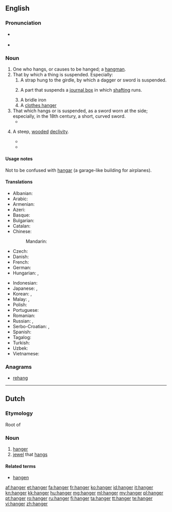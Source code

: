==English==

===Pronunciation===
* {{a|UK}} {{IPA|/hæŋə(ɹ)}}
* {{rhymes|æŋə(r)}}

===Noun===
{{en-noun}}

# One who hangs, or causes to be hanged; a [[hangman]].
# That by which a thing is suspended. Especially:
## A strap hung to the girdle, by which a dagger or sword is suspended.
## {{context|machines|lang=en}} A part that suspends a [[journal box]] in which [[shafting]] runs.
## A bridle iron
## A [[clothes hanger]]
# That which hangs or is suspended, as a sword worn at the side; especially, in the 18th century, a short, curved sword.
#* {{quote-book|year=1819|author=[[s:Author:Washington Irving|Washington Irving]]|title=[[s:The Sketchbook of Geoffrey Crayon|The Sketch Book]]|section=[[s:The Sketchbook of Geoffrey Crayon/Rip Van Winkle|Rip Van Winkle]]|passage=He was a stout old gentleman, with a weather-beaten countenance; he wore a laced doublet, broad belt and '''hanger''', high-crowned hat and feather, red stockings, and high-heeled shoes, with roses in them.}}
# {{context|UK|lang=en}} A steep, [[wooded]] [[declivity]].
#* {{quote-book|year=1789|author=[[w:Gilbert_White|Gilbert White]]|title=[[w:The_Natural_History_and_Antiquities_of_Selborne|The Natural History of Selborne]], [http://books.google.co.uk/books?id=rvBgAAAAIAAJ&vq=hanger&pg=PA187#v=onepage&q&f=false Page 187]|passage=About the tenth of July in the same Summer a pair of sparrow-hawks bred in an old crow's nest on a low beech in the same '''hanger'''; and as their brood, which was numerous, began to grow up, became so daring and ravenous, that they were a terror to all the dames in the village that had chickens or ducklings under their care.}}
#* {{quote-book|year=1896|author=[[w:A._E._Housman|A. E. Housman]]|title=[[w:A_Shropshire_Lad|A Shropshire Lad]]|section=[[s:A_Shropshire_Lad/XXXI|On Wenlock Edge the wood's in trouble]]|passage='Twould blow like this through holt and '''hanger'''}}

====Usage notes====
Not to be confused with [[hangar]] (a garage-like building for airplanes).

====Translations====
{{trans-top|a clothes hanger}}
* Albanian: {{t|sq|jatagan|f}}
* Arabic: {{t|ar|تعلبقة|f|tr=taʿlīqa|sc=Arab}}
* Armenian: {{t|hy|կեռիկ|sc=Armn}}
* Azeri: {{t|az|asqı}}
* Basque: {{t|eu|esekitokia}}
* Bulgarian: {{t+|bg|закачалка|f|sc=Cyrl}}
* Catalan: {{t+|ca|perxa|f}}
* Chinese:
*: Mandarin: {{t+|cmn|衣架|tr=yījià|sc=Hani}}
* Czech: {{t|cs|ramínko}}
* Danish: {{t|da|bøjle|c}}
* French: {{t+|fr|cintre|m}}
* German: {{t+|de|Bügel|m}}
* Hungarian: {{t+|hu|vállfa}}, {{t|hu|alkasztó}}
{{trans-mid}}
* Indonesian: {{t+|id|gantungan}}
* Japanese: {{t|ja|衣紋掛け|tr=えもんかけ, emonkake|sc=Jpan}}, {{t|ja|ハンガー|tr=hangā|sc=Jpan}}
* Korean: {{t|ko|옷걸이|tr=osgeor-i|sc=Kore}}, {{t|ko|걸이|tr=geo-i|sc=Kore}}
* Malay: {{t|ms|gantungan}}, {{t|ms|penyangkut}}
* Polish: {{t+|pl|wieszak|m}}
* Portuguese: {{t|pt|cabide|m}}
* Romanian: {{t+|ro|cuier|f}}
* Russian: {{t+|ru|вешалка|f|tr=véšalka|sc=Cyrl}}, {{t+|ru|плечики|n-p|tr=pléčiki}}
* Serbo-Croatian: {{t|sh|vešalica|f}}, {{t|sh|vješalica|f}}
* Spanish: {{t|es|percha|f}}
* Tagalog: {{t|tl|sabitan}}
* Turkish: {{t+|tr|askı}}
* Uzbek: {{t|uz|kiyin osgich}}
* Vietnamese: {{t+|vi|móc}}
{{trans-bottom}}

===Anagrams===
* [[rehang#English|rehang]]

----

==Dutch==

===Etymology===
Root of {{suffix|hangen|er|lang=nl}}

===Noun===
{{nl-noun|m|s|hangertje}}

# [[hanger#English|hanger]]
# [[jewel]] that [[hangs]]

====Related terms====
* [[hangen]]

[[af:hanger]]
[[et:hanger]]
[[fa:hanger]]
[[fr:hanger]]
[[ko:hanger]]
[[id:hanger]]
[[it:hanger]]
[[kn:hanger]]
[[kk:hanger]]
[[hu:hanger]]
[[mg:hanger]]
[[ml:hanger]]
[[my:hanger]]
[[pl:hanger]]
[[pt:hanger]]
[[ro:hanger]]
[[ru:hanger]]
[[fi:hanger]]
[[ta:hanger]]
[[tt:hanger]]
[[te:hanger]]
[[vi:hanger]]
[[zh:hanger]]